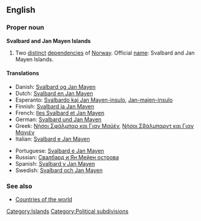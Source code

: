 {{wikipedia}}
==English==

===Proper noun===
'''Svalbard and Jan Mayen Islands'''

# Two [[distinct]] [[depend]]encies of [[Norway]]. Official [[name]]: Svalbard and Jan Mayen Islands.

====Translations====
{{top}}
* Danish: [[Svalbard og Jan Mayen]]
* Dutch: [[Svalbard en Jan Mayen]]
* Esperanto: [[Svalbardo kaj Jan Mayen-insulo]], [[Jan-majen-insulo]]
* Finnish: [[Svalbard ja Jan Mayen]]
* French: [[Iles Svalbard et Jan Mayen]]
* German: [[Svalbard und Jan Mayen]]
* Greek: [[Νήσοι Σφάλμπαρ και Γιαν Μαϋέν]], [[Νήσοι Σβάλμπαρντ και Γιαν Μαγιέν]]
* Italian: [[Svalbard e Jan Mayen]]
{{mid}}
* Portuguese: [[Svalbard e Jan Mayen]]
* Russian: [[Свалбард и Ян Мейен острова]]
* Spanish: [[Svalbard y Jan Mayen]]
* Swedish: [[Svalbard och Jan Mayen]]
{{bottom}}

===See also===
* [[Countries of the world]]

[[Category:Islands]]
[[Category:Political subdivisions]]